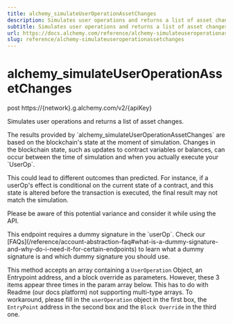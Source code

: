 ```yaml
---
title: alchemy_simulateUserOperationAssetChanges
description: Simulates user operations and returns a list of asset changes.
subtitle: Simulates user operations and returns a list of asset changes.
url: https://docs.alchemy.com/reference/alchemy-simulateuseroperationassetchanges
slug: reference/alchemy-simulateuseroperationassetchanges
---
```


# alchemy\_simulateUserOperationAssetChanges

post https://\{network}.g.alchemy.com/v2/\{apiKey}

Simulates user operations and returns a list of asset changes.

<Info>
  The results provided by `alchemy_simulateUserOperationAssetChanges` are based on the blockchain's state at the moment of simulation. Changes in the blockchain state, such as updates to contract variables or balances, can occur between the time of simulation and when you actually execute your `UserOp`.

  This could lead to different outcomes than predicted. For instance, if a userOp's effect is conditional on the current state of a contract, and this state is altered before the transaction is executed, the final result may not match the simulation.

  Please be aware of this potential variance and consider it while using the API.
</Info>

<Warning>
  This endpoint requires a dummy signature in the `userOp`. Check our [FAQs](/reference/account-abstraction-faq#what-is-a-dummy-signature-and-why-do-i-need-it-for-certain-endpoints) to learn what a dummy signature is and which dummy signature you should use.
</Warning>

This method accepts an array containing a `UserOperation` Object, an Entrypoint address, and a block override as parameters. However, these 3 items appear three times in the param array below. This has to do with Readme (our docs platform) not supporting multi-type arrays. To workaround, please fill in the `userOperation` object in the first box, the `EntryPoint` address in the second box and the `Block Override` in the third one.
